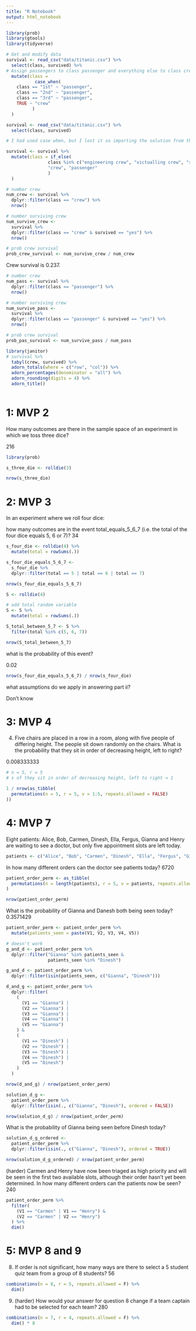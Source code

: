 ```yaml
---
title: "R Notebook"
output: html_notebook
---
```


```r
library(prob)
library(gtools)
library(tidyverse)
```

```r
# Get and modify data
survival <- read_csv("data/titanic.csv") %>% 
  select(class, survived) %>% 
# Assign passengers to class passenger and everything else to class crew
  mutate(class = 
           case_when(
    class == "1st" ~ "passenger",
    class == "2nd" ~ "passenger",
    class == "3rd" ~ "passenger",
    TRUE ~ "crew"
          )
  )
```


```r
survival <- read_csv("data/titanic.csv") %>% 
  select(class, survived)
```

```r
# I had used case when, but I lost it so importing the solution from the homework solutions to let the code run

survival <- survival %>% 
  mutate(class = if_else(
                class %in% c("engineering crew", "victualling crew", "restaurant staff", "deck crew"),
                "crew", "passenger"
                )
  )
```



```r
# number crew
num_crew <- survival %>% 
  dplyr::filter(class == "crew") %>% 
  nrow()

# number surviving crew
num_survive_crew <-
  survival %>% 
  dplyr::filter(class == "crew" & survived == "yes") %>% 
  nrow()

# prob crew survival
prob_crew_survival <- num_survive_crew / num_crew
```

Crew survival is 0.237.


```r
# number crew
num_pass <- survival %>% 
  dplyr::filter(class == "passenger") %>% 
  nrow()

# number surviving crew
num_survive_pass <-
  survival %>% 
  dplyr::filter(class == "passenger" & survived == "yes") %>% 
  nrow()

# prob crew survival
prob_pas_survival <- num_survive_pass / num_pass
```


```r

library(janitor)
# survival %>% 
  tabyl(crew, survived) %>% 
  adorn_totals(where = c("row", "col")) %>% 
  adorn_percentages(denominator = "all") %>% 
  adorn_rounding(digits = 4) %>% 
  adorn_title()
  
```


# 1: MVP 2
How many outcomes are there in the sample space of an experiment in which we toss three dice?

216
```r
library(prob)

s_three_die <- rolldie(3)

nrow(s_three_die)
```

# 2: MVP 3
In an experiment where we roll four dice:

how many outcomes are in the event total_equals_5_6_7 (i.e. the total of the four dice equals 5, 6 or 7)?
34
```r
s_four_die <- rolldie(4) %>% 
  mutate(total = rowSums(.))

s_four_die_equals_5_6_7 <-
  s_four_die %>% 
  dplyr::filter(total == 5 | total == 6 | total == 7)

nrow(s_four_die_equals_5_6_7)
```

```r
S <- rolldie(4)

# add total random variable
S <- S %>%
  mutate(total = rowSums(.))

S_total_between_5_7 <- S %>%
  filter(total %in% c(5, 6, 7))

nrow(S_total_between_5_7)
```


what is the probability of this event?

0.02

```r
nrow(s_four_die_equals_5_6_7) / nrow(s_four_die)
```

what assumptions do we apply in answering part ii?

Don't know

# 3: MVP 4
4. Five chairs are placed in a row in a room, along with five people of differing height. The people sit down randomly on the chairs. What is the probability that they sit in order of decreasing height, left to right?

0.008333333

```r
# n = 5, r = 5
# s of they sit in order of decreasing height, left to right = 1

1 / nrow(as_tibble(
  permutations(n = 5, r = 5, v = 1:5, repeats.allowed = FALSE)
))
```

# 4: MVP 7
Eight patients: Alice, Bob, Carmen, Dinesh, Ella, Fergus, Gianna and Henry are waiting to see a doctor, but only five appointment slots are left today.

```r
patients <- c("Alice", "Bob", "Carmen", "Dinesh", "Ella", "Fergus", "Gianna", "Henry")
```


In how many different orders can the doctor see patients today?
6720

```r
patient_order_perm <- as_tibble(
  permutations(n = length(patients), r = 5, v = patients, repeats.allowed = F)
)

nrow(patient_order_perm)
```

What is the probability of Gianna and Danesh both being seen today?
0.3571429

```r
patient_order_perm <- patient_order_perm %>% 
  mutate(patients_seen = paste(V1, V2, V3, V4, V5))

# doesn't work
g_and_d <- patient_order_perm %>% 
  dplyr::filter("Gianna" %in% patients_seen &
                patients_seen %in% "Dinesh")

g_and_d <- patient_order_perm %>% 
  dplyr::filter(isin(patients_seen, c("Gianna", "Dinesh")))

d_and_g <- patient_order_perm %>% 
  dplyr::filter(
    (
      (V1 == "Gianna") |
      (V2 == "Gianna") |
      (V3 == "Gianna") |
      (V4 == "Gianna") |
      (V5 == "Gianna")
    ) &
    (
      (V1 == "Dinesh") |
      (V2 == "Dinesh") |
      (V3 == "Dinesh") |
      (V4 == "Dinesh") |
      (V5 == "Dinesh")
    )  
  )

nrow(d_and_g) / nrow(patient_order_perm)
```

```r
solution_d_g <-
  patient_order_perm %>% 
  dplyr::filter(isin(., c("Gianna", "Dinesh"), ordered = FALSE))

nrow(solution_d_g) / nrow(patient_order_perm)
```


What is the probability of Gianna being seen before Dinesh today?

```r
solution_d_g_ordered <-
  patient_order_perm %>% 
  dplyr::filter(isin(., c("Gianna", "Dinesh"), ordered = TRUE))

nrow(solution_d_g_ordered) / nrow(patient_order_perm)
```



(harder) Carmen and Henry have now been triaged as high priority and will be seen in the first two available slots, although their order hasn’t yet been determined. In how many different orders can the patients now be seen?
240

```r
patient_order_perm %>% 
  filter(
    (V1 == "Carmen" | V1 == "Henry") &
    (V2 == "Carmen" | V2 == "Henry")
  ) %>% 
  dim()
```

# 5: MVP 8 and 9

8. If order is not significant, how many ways are there to select a 5 student quiz team from a group of 8 students?
56

```r
combinations(n = 8, r = 5, repeats.allowed = F) %>% 
  dim()
```

9. (harder) How would your answer for question 8 change if a team captain had to be selected for each team?
280

```r
combinations(n = 7, r = 4, repeats.allowed = F) %>% 
  dim() * 8
```



